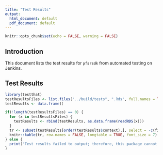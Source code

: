 ```yaml
---
title: "Test Results"
output:
  html_document: default
  pdf_document: default
---
```


```r
knitr::opts_chunk$set(echo = FALSE, warning = FALSE)
```

## Introduction

This document lists the test results for `pfsrsdk` from automated testing on
Jenkins.

## Test Results

```r
library(testthat)
testResultsFiles <- list.files("../build/tests", ".Rds", full.names = TRUE)
testResults <- data.frame()

if(!length(testResultsFiles) == 0) {
  for (x in testResultsFiles) {
    testResults <- rbind(testResults, as.data.frame(readRDS(x)))
  }
  tr <- subset(testResults[order(testResults$context),], select = -c(file))
  knitr::kable(tr, row.names = FALSE, longtable = TRUE, font_size = 7)
} else {
  print("Test results failed to output; therefore, this package cannot be validated.")
}
```
